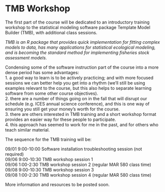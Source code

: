 # TMB Workshop {#tmb}

The first part of the course will be dedicated to an introductory training workshop to the statistical modeling software package Template Model Builder  (TMB), with additional class sessions.  

_TMB is an R package that provides quick implementation for fitting complex models to data, has many applications for statistical ecological modeling, and is becoming the standard method for implementing fisheries stock assessment models._

Condensing some of the software instruction part of the course into a more dense period has some advantages:  
1. a good way to learn is to be actively practicing; and with more focused sessions we can better help you get into a rhythm (we'll still be using examples relevant to the course, but this also helps to separate learning software from some other course objectives).  
2. there are a number of things going on in the fall that will disrupt our schedule (e.g. ICES annual science conference), and this is one way of ensuring you still get your money's worth for the course.  
3. there are others interested in TMB training and a short workshop format provides an easier way for these people to participate.  
4. this approach has seemed to work for me in the past, and for others who teach similar material.  

The sequence for the TMB training will be:  

09/01 9:00-10:00  Software installation troubleshooting session (not required)  
09/06 9:00-10:30  TMB workshop session 1  
09/06 1:00-2:30  TMB workshop session 2 (regular MAR 580 class time)  
09/08 9:00-10:30  TMB workshop session 3  
09/08 1:00-2:30  TMB workshop session 4 (regular MAR 580 class time)  

More information and resources to be posted soon.  


